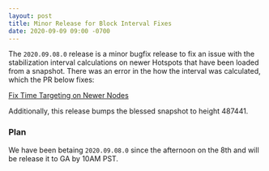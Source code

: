 ```yaml
---
layout: post
title: Minor Release for Block Interval Fixes
date: 2020-09-09 09:00 -0700
---
```


The `2020.09.08.0` release is a minor bugfix release to fix an issue with the stabilization interval
calculations on newer Hotspots that have been loaded from a snapshot. There was an error in the how
the interval was calculated, which the PR below fixes:

[Fix Time Targeting on Newer Nodes](https://github.com/helium/miner/pull/505)

Additionally, this release bumps the blessed snapshot to height 487441.

### Plan

We have been betaing `2020.09.08.0` since the afternoon on the 8th and will be release it to GA by
10AM PST.
